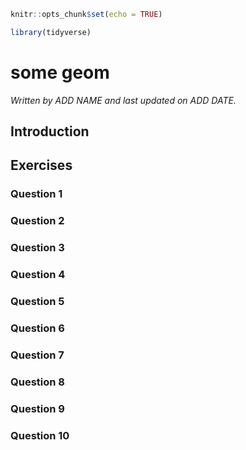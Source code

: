 
```r
knitr::opts_chunk$set(echo = TRUE)

library(tidyverse)
```

# some geom

*Written by ADD NAME and last updated on ADD DATE.*

## Introduction


## Exercises

### Question 1

### Question 2

### Question 3

### Question 4

### Question 5

### Question 6

### Question 7

### Question 8

### Question 9

### Question 10
